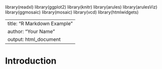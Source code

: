 library(readxl)
library(ggplot2) 
library(knitr)
library(arules)
library(arulesViz)  
library(ggmosaic)
library(mosaic)
library(vcd)
library(htmlwidgets)

---
title: "R Markdown Example"
author: "Your Name"
output: html_document
---

# Introduction

